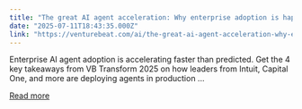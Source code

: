 ```yaml
---
title: "The great AI agent acceleration: Why enterprise adoption is happening faster than anyone predicted"
date: "2025-07-11T18:43:35.000Z"
link: "https://venturebeat.com/ai/the-great-ai-agent-acceleration-why-enterprise-adoption-is-happening-faster-than-anyone-predicted/"
---
```


Enterprise AI agent adoption is accelerating faster than predicted. Get the 4 key takeaways from VB Transform 2025 on how leaders from Intuit, Capital One, and more are deploying agents in production ...

[Read more](https://venturebeat.com/ai/the-great-ai-agent-acceleration-why-enterprise-adoption-is-happening-faster-than-anyone-predicted/)
